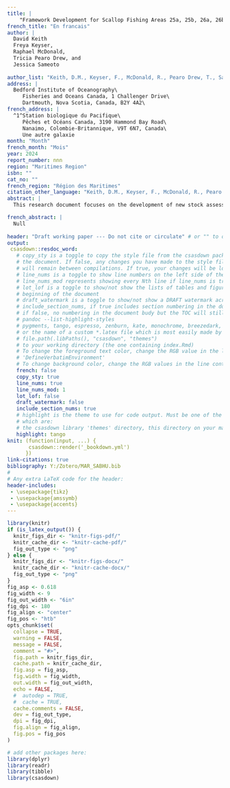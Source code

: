 ```yaml
---
title: |
    "Framework Development for Scallop Fishing Areas 25a, 25b, 26a, 26b, 26c, and 27b: Stock Assessment Models for SFAs 25 and 26"
french_title: "En francais"
author: |
  David Keith
  Freya Keyser, 
  Raphael McDonald, 
  Tricia Pearo Drew, and
  Jessica Sameoto
  
author_list: "Keith, D.M., Keyser, F., McDonald, R., Pearo Drew, T., Sameoto, J.A."
address: |
  Bedford Institute of Oceanography\
     Fisheries and Oceans Canada, 1 Challenger Drive\
     Dartmouth, Nova Scotia, Canada, B2Y 4A2\
french_address: |
  ^1^Station biologique du Pacifique\
     Pêches et Océans Canada, 3190 Hammond Bay Road\
     Nanaimo, Colombie-Britannique, V9T 6N7, Canada\
     Une autre galaxie
month: "Month"
french_month: "Mois"
year: 2024
report_number: nnn
region: "Maritimes Region"
isbn: ""
cat_no: ""
french_region: "Région des Maritimes"
citation_other_language: "Keith, D.M., Keyser, F., McDonald, R., Pearo Drew, T., et Sameoto, J.A.  L'évaluation de petoncles dans les zones de pêche"
abstract: |
  This research document focuses on the development of new stock assessment methodologies for the stocks in Scallop Fishing Area (SFA) 25a and SFA 26a. A Bayesian State-Space Delay difference model (BSSM) has been used to assess the status of SFA 26a for over a decade, but no analytical models have ever been developed for SFA 25a. A modified version of the BSSM currently used for the SFA 26a asessments has been developed for these two stocks. Advances in computing power and the availability of new statistical methods has enabled the development of a Spatially Explicit Assessment Model (SEAM) that is also based on the same conceptual delay-difference modelling framework. The results for both types of model will be shown for comparative purposes, while model diagnostics such as retrospective analyses and visualization of residual patterns will be shown for the SEAM models. Overall the two modelling frameworks provide broadly similar results, but there are differences in the productivity parameters between the models; these differences are more notable in SFA 25a.  The exploitation rate in SFA 25a has been low throughout the timeframe covered by the model and the fishery appears to have had little impact on the stock dynamics in SFA 25a.  In SFA 26a, there is evidence that the fishery does impact the stock dynamics, for this stock the fully-recruited biomass has always declined when the exploitation rate exceeds approximately 8%. For both stocks, the retrospective patterns for the SEAM models indicate that fully-recruited biomass estimates are not strongly influenced by the addition of additional years of data, while the natural mortality and recruit biomasses are more variable as new data are included in the model. The analyses of the random fields, process error, and residuals, all indicate that the process component of SEAM would tend to overestimate fully-recruited biomass, but the model is able to compensate for this through the random fields when survey data are available. The prediction evaluation results indicate that one-year ahead fully-recruited biomass projections tend to over-estimate the realized biomass unless the productivity parameters for the projections are reduced. The results generally indicate that for both stocks SEAM is an appropriate framework for modelling the stock dyanamics given the available data and can be used as a platform to provide science advice required for these stocks. 

french_abstract: |
  Null
  
header: "Draft working paper --- Do not cite or circulate" # or "" to omit
output:
 csasdown::resdoc_word:
   # copy_sty is a toggle to copy the style file from the csasdown package every time you compile
   # the document. If false, any changes you have made to the style file in your project
   # will remain between compilations. If true, your changes will be lost when you compile
   # line_nums is a toggle to show line numbers on the left side of the page. 
   # line_nums_mod represents showing every Nth line if line_nums is true
   # lot_lof is a toggle to show/not show the lists of tables and figures at the
   # beginning of the document
   # draft_watermark is a toggle to show/not show a DRAFT watermark across every page
   # include_section_nums, if true includes section numbering in the document body,
   # if false, no numbering in the document budy but the TOC will still show numbering
   # pandoc --list-highlight-styles
   # pygments, tango, espresso, zenburn, kate, monochrome, breezedark, haddock
   # or the name of a custom *.latex file which is most easily made by copying one from 
   # file.path(.libPaths(), "csasdown", "themes")
   # to your working directory (the one containing index.Rmd)
   # To change the foreground text color, change the RGB value in the line containing
   # 'DefineVerbatimEnvironment'
   # To change background color, change the RGB values in the line containing 'shadecolor'
   french: false
   copy_sty: true
   line_nums: true
   line_nums_mod: 1
   lot_lof: false
   draft_watermark: false
   include_section_nums: true
   # highlight is the theme to use for code output. Must be one of the list given by:
   # which are:
   # the csasdown library 'themes' directory, this directory on your machine:
   highlight: tango
knit: (function(input, ...) {
       csasdown::render('_bookdown.yml')
      })
link-citations: true
bibliography: Y:/Zotero/MAR_SABHU.bib
#
# Any extra LaTeX code for the header:
header-includes:
 - \usepackage{tikz}
 - \usepackage{amssymb}
 - \usepackage{accents}
---
```


```r
library(knitr)
if (is_latex_output()) {
  knitr_figs_dir <- "knitr-figs-pdf/"
  knitr_cache_dir <- "knitr-cache-pdf/"
  fig_out_type <- "png"
} else {
  knitr_figs_dir <- "knitr-figs-docx/"
  knitr_cache_dir <- "knitr-cache-docx/"
  fig_out_type <- "png"
}
fig_asp <- 0.618
fig_width <- 9
fig_out_width <- "6in"
fig_dpi <- 180
fig_align <- "center"
fig_pos <- "htb"
opts_chunk$set(
  collapse = TRUE,
  warning = FALSE,
  message = FALSE,
  comment = "#>",
  fig.path = knitr_figs_dir,
  cache.path = knitr_cache_dir,
  fig.asp = fig_asp,
  fig.width = fig_width,
  out.width = fig_out_width,
  echo = FALSE,
  #  autodep = TRUE,
  #  cache = TRUE,
  cache.comments = FALSE,
  dev = fig_out_type,
  dpi = fig_dpi,
  fig.align = fig_align,
  fig.pos = fig_pos
)
```

```r
# add other packages here:
library(dplyr)
library(readr)
library(tibble)
library(csasdown)
```
